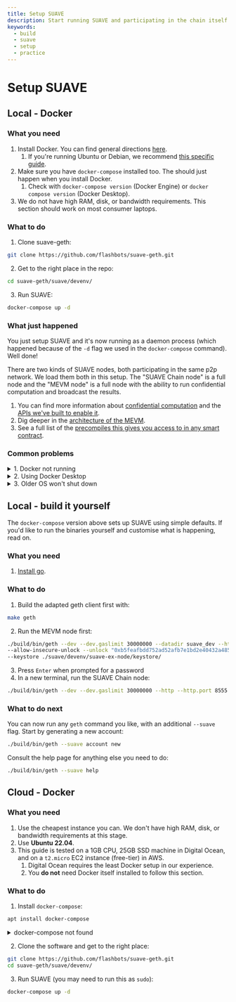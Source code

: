 ```yaml
---
title: Setup SUAVE
description: Start running SUAVE and participating in the chain itself
keywords:
  - build
  - suave
  - setup
  - practice
---
```


# Setup SUAVE

## Local - Docker

### What you need

1. Install Docker. You can find general directions [here](https://docs.docker.com/get-docker/).
    1. If you're running Ubuntu or Debian, we recommend [this specific guide](https://docs.docker.com/engine/install/ubuntu/#installation-methods).
2. Make sure you have `docker-compose` installed too. The should just happen when you install Docker.
    1. Check with `docker-compose version` (Docker Engine) or `docker compose version` (Docker Desktop).
3. We do not have high RAM, disk, or bandwidth requirements. This section should work on most consumer laptops.

### What to do

1. Clone suave-geth:
```bash
git clone https://github.com/flashbots/suave-geth.git
```
2. Get to the right place in the repo:
```bash
cd suave-geth/suave/devenv/
```
3. Run SUAVE:
```bash
docker-compose up -d 
```

### What just happened

You just setup SUAVE and it's now running as a daemon process (which happened because of the `-d` flag we used in the `docker-compose` command). Well done!

There are two kinds of SUAVE nodes, both participating in the same p2p network. We load them both in this setup. The "SUAVE Chain node" is a full node and the "MEVM node" is a full node with the ability to run confidential computation and broadcast the results.

1. You can find more information about [confidential computation](/reference/confidential-computation) and the [APIs we've built to enable it](/reference/confidential-computation#apis).
2. Dig deeper in the [architecture of the MEVM](/reference/MEVM#architecture).
3. See a full list of the [precompiles this gives you access to in any smart contract](/reference/precompiles).

### Common problems

<details>
  <summary>1. Docker not running</summary>
  <div>
    <div>
      <div>
        Make sure that Docker is running before trying <code>docker-compose up -d</code>. On most Linux machines, you can do this with:<br/>
        <code>
        sudo systemctl start docker
        </code><br/><br/>
        Or just check the current status with:<br/>
        <code>
        sudo systemctl status docker
        </code>
      </div>
    </div>
  </div>
</details>

<details>
  <summary>2. Using Docker Desktop</summary>
  <div>
    <div>
      If you're using Docker Desktop, it's likely that you need to use <code>docker compose up -d</code> (without the <code>-</code>).
    </div>
  </div>
</details>

<details>
  <summary>3. Older OS won't shut down</summary>
  <div>
    <div>
      <div>
        Depending on your OS version and the way you installed Docker, you might have issues switching your new MEVM node off again. If so:<br/>
        <code>
        sudo killall containerd-shim
        </code><br/><br/>
        Now you should be able to run:<br/>
        <code>
        sudo docker-compose down
        </code>
      </div>
    </div>
  </div>
</details>

## Local - build it yourself

The `docker-compose` version above sets up SUAVE using simple defaults. If you'd like to run the binaries yourself and customise what is happening, read on.

### What you need

1. [Install go](https://go.dev/doc/install).

### What to do

1. Build the adapted geth client first with:
```bash
make geth
```
2. Run the MEVM node first:
```bash
./build/bin/geth --dev --dev.gaslimit 30000000 --datadir suave_dev --http --ws \
--allow-insecure-unlock --unlock "0xb5feafbdd752ad52afb7e1bd2e40432a485bbb7f" \
--keystore ./suave/devenv/suave-ex-node/keystore/
```
3. Press `Enter` when prompted for a password
4. In a new terminal, run the SUAVE Chain node:
```bash
./build/bin/geth --dev --dev.gaslimit 30000000 --http --http.port 8555 --ws
```

### What to do next

You can now run any `geth` command you like, with an additional `--suave` flag. Start by generating a new account:

```bash
./build/bin/geth --suave account new
```

Consult the help page for anything else you need to do:
```bash
./build/bin/geth --suave help
```

## Cloud - Docker

### What you need

1. Use the cheapest instance you can. We don't have high RAM, disk, or bandwidth requirements at this stage.
2. Use **Ubuntu 22.04**.
3. This guide is tested on a 1GB CPU, 25GB SSD machine in Digital Ocean, and on a `t2.micro` EC2 instance (free-tier) in AWS. 
    1. Digital Ocean requires the least Docker setup in our experience. 
    2. You **do not** need Docker itself installed to follow this section.

### What to do

1. Install `docker-compose`:
```bash
apt install docker-compose
```

<details>
  <summary>docker-compose not found</summary>
  <div>
    <div>
    <div>
      Ubuntu images in certain cloud providers do not come with Docker's Apt repository already set up. Therefore, you may need to add it manually:<br/><br/>
      <code>
      sudo install -m 0755 -d /etc/apt/keyrings<br/>
      curl -fsSL https://download.docker.com/linux/ubuntu/gpg | sudo gpg --dearmor -o /etc/apt/keyrings/docker.gpg<br/>
      sudo chmod a+r /etc/apt/keyrings/docker.gpg<br/><br/>
      echo \
      "deb [arch="$(dpkg --print-architecture)" signed-by=/etc/apt/keyrings/docker.gpg] https://download.docker.com/linux/ubuntu \
      "$(. /etc/os-release && echo "$VERSION_CODENAME")" stable" | \
      sudo tee /etc/apt/sources.list.d/docker.list > /dev/null
      <br/><br/>
      sudo apt-get update
      <br/><br/>
      sudo apt install docker-compose
      </code>
    </div>
    </div>
  </div>
</details>

2. Clone the software and get to the right place:
```bash
git clone https://github.com/flashbots/suave-geth.git
cd suave-geth/suave/devenv/
```
3. Run SUAVE (you may need to run this as `sudo`):
```bash
docker-compose up -d 
```
